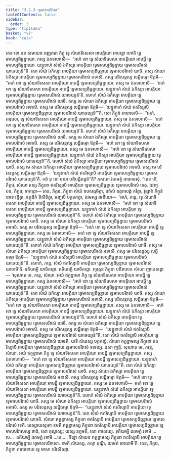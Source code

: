 ```yaml
---
title: "3.2.3 ទ្វេមាសបរិវាស"
tableOfContents: false
sidebar:
  order: 3
type: "tipitaka"
basket: "vi"
book: "cula"
---
```



<DynamicBreadcrumb />

<Division number="138" book="cula">

<Paragraph number="627" book="cula">
តេន ខោ បន សមយេន អញ្ញតរោ ភិក្ខុ ទ្វេ សំឃាទិសេសា អាបត្តិយោ អាបន្នោ ហោតិ ទ្វេមាសប្បដិច្ឆន្នាយោ. តស្ស ឯតទហោសិ—  “អហំ ខោ ទ្វេ សំឃាទិសេសា អាបត្តិយោ អាបជ្ជឹ ទ្វេមាសប្បដិច្ឆន្នាយោ. យន្នូនាហំ សំឃំ ឯកិស្សា អាបត្តិយា ទ្វេមាសប្បដិច្ឆន្នាយ ទ្វេមាសបរិវាសំ យាចេយ្យន៑”តិ. សោ សំឃំ ឯកិស្សា អាបត្តិយា ទ្វេមាសប្បដិច្ឆន្នាយ ទ្វេមាសបរិវាសំ យាចិ. តស្ស សំឃោ ឯកិស្សា អាបត្តិយា ទ្វេមាសប្បដិច្ឆន្នាយ ទ្វេមាសបរិវាសំ អទាសិ. តស្ស បរិវសន្តស្ស លជ្ជីធម្មោ ឱក្កមិ—  “អហំ ខោ ទ្វេ សំឃាទិសេសា អាបត្តិយោ អាបជ្ជឹ ទ្វេមាសប្បដិច្ឆន្នាយោ. តស្ស មេ ឯតទហោសិ—  ‘អហំ ខោ ទ្វេ សំឃាទិសេសា អាបត្តិយោ អាបជ្ជឹ ទ្វេមាសប្បដិច្ឆន្នាយោ. យន្នូនាហំ សំឃំ ឯកិស្សា អាបត្តិយា ទ្វេមាសប្បដិច្ឆន្នាយ ទ្វេមាសបរិវាសំ យាចេយ្យន៑’តិ. សោហំ សំឃំ ឯកិស្សា អាបត្តិយា ទ្វេមាសប្បដិច្ឆន្នាយ ទ្វេមាសបរិវាសំ យាចឹ. តស្ស មេ សំឃោ ឯកិស្សា អាបត្តិយា ទ្វេមាសប្បដិច្ឆន្នាយ ទ្វេមាសបរិវាសំ អទាសិ. តស្ស មេ បរិវសន្តស្ស លជ្ជីធម្មោ ឱក្កមិ—  ‘យន្នូនាហំ សំឃំ ឥតរិស្សាបិ អាបត្តិយា ទ្វេមាសប្បដិច្ឆន្នាយ ទ្វេមាសបរិវាសំ យាចេយ្យន៑’”តិ.
</Paragraph>

<Paragraph number="628" book="cula">
សោ ភិក្ខូនំ អារោចេសិ—  “អហំ, អាវុសោ, ទ្វេ សំឃាទិសេសា អាបត្តិយោ អាបជ្ជឹ ទ្វេមាសប្បដិច្ឆន្នាយោ. តស្ស មេ ឯតទហោសិ—  ‘អហំ ខោ ទ្វេ សំឃាទិសេសា អាបត្តិយោ អាបជ្ជឹ ទ្វេមាសប្បដិច្ឆន្នាយោ. យន្នូនាហំ សំឃំ ឯកិស្សា អាបត្តិយា ទ្វេមាសប្បដិច្ឆន្នាយ ទ្វេមាសបរិវាសំ យាចេយ្យន៑’តិ. សោហំ សំឃំ ឯកិស្សា អាបត្តិយា ទ្វេមាសប្បដិច្ឆន្នាយ ទ្វេមាសបរិវាសំ យាចឹ. តស្ស មេ សំឃោ ឯកិស្សា អាបត្តិយា ទ្វេមាសប្បដិច្ឆន្នាយ ទ្វេមាសបរិវាសំ អទាសិ. តស្ស មេ បរិវសន្តស្ស លជ្ជីធម្មោ ឱក្កមិ—  ‘អហំ ខោ ទ្វេ សំឃាទិសេសា អាបត្តិយោ អាបជ្ជឹ ទ្វេមាសប្បដិច្ឆន្នាយោ. តស្ស មេ ឯតទហោសិ—  “អហំ ខោ ទ្វេ សំឃាទិសេសា អាបត្តិយោ អាបជ្ជឹ ទ្វេមាសប្បដិច្ឆន្នាយោ. យន្នូនាហំ សំឃំ ឯកិស្សា អាបត្តិយា ទ្វេមាសប្បដិច្ឆន្នាយ ទ្វេមាសបរិវាសំ យាចេយ្យន៑”’តិ. សោហំ សំឃំ ឯកិស្សា អាបត្តិយា ទ្វេមាសប្បដិច្ឆន្នាយ ទ្វេមាសបរិវាសំ យាចឹ. តស្ស មេ សំឃោ ឯកិស្សា អាបត្តិយា ទ្វេមាសប្បដិច្ឆន្នាយ ទ្វេមាសបរិវាសំ អទាសិ. តស្ស មេ បរិវសន្តស្ស លជ្ជីធម្មោ ឱក្កមិ—  ‘យន្នូនាហំ សំឃំ ឥតរិស្សាបិ អាបត្តិយា ទ្វេមាសប្បដិច្ឆន្នាយ ទ្វេមាសបរិវាសំ យាចេយ្យន៑’តិ. កថំ នុ ខោ មយា បដិបជ្ជិតព្ពន៑”តិ? ភគវតោ ឯតមត្ថំ អារោចេសុំ. “តេន ហិ, ភិក្ខវេ, សំឃោ តស្ស ភិក្ខុនោ ឥតរិស្សាបិ អាបត្តិយា ទ្វេមាសប្បដិច្ឆន្នាយ ទ្វេមាសបរិវាសំ ទេតុ. ឯវញ្ច បន, ភិក្ខវេ, ទាតព្ពោ—
</Paragraph>

<Paragraph number="629" book="cula">
តេន, ភិក្ខវេ, ភិក្ខុនា សំឃំ ឧបសង្កមិត្វា, ឯកំសំ ឧត្តរាសង្គំ ករិត្វា, វុឌ្ឍានំ ភិក្ខូនំ បាទេ វន្ទិត្វា, ឧក្កុដិកំ និសីទិត្វា, អញ្ជលឹ បគ្គហេត្វា, ឯវមស្ស វចនីយោ—  ‘អហំ, ភន្តេ, ទ្វេ សំឃាទិសេសា អាបត្តិយោ អាបជ្ជឹ ទ្វេមាសប្បដិច្ឆន្នាយោ. តស្ស មេ ឯតទហោសិ—  “អហំ ខោ ទ្វេ សំឃាទិសេសា អាបត្តិយោ អាបជ្ជឹ ទ្វេមាសប្បដិច្ឆន្នាយោ. យន្នូនាហំ សំឃំ ឯកិស្សា អាបត្តិយា ទ្វេមាសប្បដិច្ឆន្នាយ ទ្វេមាសបរិវាសំ យាចេយ្យន៑”តិ. សោហំ សំឃំ ឯកិស្សា អាបត្តិយា ទ្វេមាសប្បដិច្ឆន្នាយ ទ្វេមាសបរិវាសំ យាចឹ. តស្ស មេ សំឃោ ឯកិស្សា អាបត្តិយា ទ្វេមាសប្បដិច្ឆន្នាយ ទ្វេមាសបរិវាសំ អទាសិ. តស្ស មេ បរិវសន្តស្ស លជ្ជីធម្មោ ឱក្កមិ—  “អហំ ខោ ទ្វេ សំឃាទិសេសា អាបត្តិយោ អាបជ្ជឹ ទ្វេមាសប្បដិច្ឆន្នាយោ. តស្ស មេ ឯតទហោសិ—  អហំ ខោ ទ្វេ សំឃាទិសេសា អាបត្តិយោ អាបជ្ជឹ ទ្វេមាសប្បដិច្ឆន្នាយោ. យន្នូនាហំ សំឃំ ឯកិស្សា អាបត្តិយា ទ្វេមាសប្បដិច្ឆន្នាយ ទ្វេមាសបរិវាសំ យាចេយ្យន៑”តិ. សោហំ សំឃំ ឯកិស្សា អាបត្តិយា ទ្វេមាសប្បដិច្ឆន្នាយ ទ្វេមាសបរិវាសំ យាចឹ. តស្ស មេ សំឃោ ឯកិស្សា អាបត្តិយា ទ្វេមាសប្បដិច្ឆន្នាយ ទ្វេមាសបរិវាសំ អទាសិ. តស្ស មេ បរិវសន្តស្ស លជ្ជីធម្មោ ឱក្កមិ—  “យន្នូនាហំ សំឃំ ឥតរិស្សាបិ អាបត្តិយា ទ្វេមាសប្បដិច្ឆន្នាយ ទ្វេមាសបរិវាសំ យាចេយ្យន៑”តិ. សោហំ, ភន្តេ, សំឃំ ឥតរិស្សាបិ អាបត្តិយា ទ្វេមាសប្បដិច្ឆន្នាយ ទ្វេមាសបរិវាសំ យាចាមី’តិ.
</Paragraph>

<Paragraph number="630" book="cula">
ទុតិយម្បិ យាចិតព្ពោ. តតិយម្បិ យាចិតព្ពោ. ព្យត្តេន ភិក្ខុនា បដិពលេន សំឃោ ញាបេតព្ពោ—
</Paragraph>

</Division>
<Division number="139" book="cula">

<Paragraph number="631" book="cula">
‘សុណាតុ មេ, ភន្តេ, សំឃោ. អយំ ឥត្ថន្នាមោ ភិក្ខុ ទ្វេ សំឃាទិសេសា អាបត្តិយោ អាបជ្ជិ ទ្វេមាសប្បដិច្ឆន្នាយោ. តស្ស ឯតទហោសិ—  “អហំ ខោ ទ្វេ សំឃាទិសេសា អាបត្តិយោ អាបជ្ជឹ ទ្វេមាសប្បដិច្ឆន្នាយោ. យន្នូនាហំ សំឃំ ឯកិស្សា អាបត្តិយា ទ្វេមាសប្បដិច្ឆន្នាយ ទ្វេមាសបរិវាសំ យាចេយ្យន៑”តិ. សោ សំឃំ ឯកិស្សា អាបត្តិយា ទ្វេមាសប្បដិច្ឆន្នាយ ទ្វេមាសបរិវាសំ យាចិ. តស្ស សំឃោ ឯកិស្សា អាបត្តិយា ទ្វេមាសប្បដិច្ឆន្នាយ ទ្វេមាសបរិវាសំ អទាសិ. តស្ស បរិវសន្តស្ស លជ្ជីធម្មោ ឱក្កមិ—  “អហំ ខោ ទ្វេ សំឃាទិសេសា អាបត្តិយោ អាបជ្ជឹ ទ្វេមាសប្បដិច្ឆន្នាយោ. តស្ស មេ ឯតទហោសិ—  អហំ ខោ ទ្វេ សំឃាទិសេសា អាបត្តិយោ អាបជ្ជឹ ទ្វេមាសប្បដិច្ឆន្នាយោ. យន្នូនាហំ សំឃំ ឯកិស្សា អាបត្តិយា ទ្វេមាសប្បដិច្ឆន្នាយ ទ្វេមាសបរិវាសំ យាចេយ្យន៑”តិ. សោហំ សំឃំ ឯកិស្សា អាបត្តិយា ទ្វេមាសប្បដិច្ឆន្នាយ ទ្វេមាសបរិវាសំ យាចឹ. តស្ស មេ សំឃោ ឯកិស្សា អាបត្តិយា ទ្វេមាសប្បដិច្ឆន្នាយ ទ្វេមាសបរិវាសំ អទាសិ. តស្ស មេ បរិវសន្តស្ស លជ្ជីធម្មោ ឱក្កមិ—  “យន្នូនាហំ សំឃំ ឥតរិស្សាបិ អាបត្តិយា ទ្វេមាសប្បដិច្ឆន្នាយ ទ្វេមាសបរិវាសំ យាចេយ្យន៑”តិ. សោ សំឃំ ឥតរិស្សាបិ អាបត្តិយា ទ្វេមាសប្បដិច្ឆន្នាយ ទ្វេមាសបរិវាសំ យាចតិ. យទិ សំឃស្ស បត្តកល្លំ, សំឃោ ឥត្ថន្នាមស្ស ភិក្ខុនោ ឥតរិស្សាបិ អាបត្តិយា ទ្វេមាសប្បដិច្ឆន្នាយ ទ្វេមាសបរិវាសំ ទទេយ្យ. ឯសា ញត្តិ.
</Paragraph>

<Paragraph number="632" book="cula">
សុណាតុ មេ, ភន្តេ, សំឃោ. អយំ ឥត្ថន្នាមោ ភិក្ខុ ទ្វេ សំឃាទិសេសា អាបត្តិយោ អាបជ្ជិ ទ្វេមាសប្បដិច្ឆន្នាយោ. តស្ស ឯតទហោសិ—  “អហំ ខោ ទ្វេ សំឃាទិសេសា អាបត្តិយោ អាបជ្ជឹ ទ្វេមាសប្បដិច្ឆន្នាយោ. យន្នូនាហំ សំឃំ ឯកិស្សា អាបត្តិយា ទ្វេមាសប្បដិច្ឆន្នាយ ទ្វេមាសបរិវាសំ យាចេយ្យន៑”តិ. សោ សំឃំ ឯកិស្សា អាបត្តិយា ទ្វេមាសប្បដិច្ឆន្នាយ ទ្វេមាសបរិវាសំ យាចិ. តស្ស សំឃោ ឯកិស្សា អាបត្តិយា ទ្វេមាសប្បដិច្ឆន្នាយ ទ្វេមាសបរិវាសំ អទាសិ. តស្ស បរិវសន្តស្ស លជ្ជីធម្មោ ឱក្កមិ—  “អហំ ខោ ទ្វេ សំឃាទិសេសា អាបត្តិយោ អាបជ្ជឹ ទ្វេមាសប្បដិច្ឆន្នាយោ. តស្ស មេ ឯតទហោសិ—  អហំ ខោ ទ្វេ សំឃាទិសេសា អាបត្តិយោ អាបជ្ជឹ ទ្វេមាសប្បដិច្ឆន្នាយោ. យន្នូនាហំ សំឃំ ឯកិស្សា អាបត្តិយា ទ្វេមាសប្បដិច្ឆន្នាយ ទ្វេមាសបរិវាសំ យាចេយ្យន៑”តិ. សោហំ សំឃំ ឯកិស្សា អាបត្តិយា ទ្វេមាសប្បដិច្ឆន្នាយ ទ្វេមាសបរិវាសំ យាចឹ. តស្ស មេ សំឃោ ឯកិស្សា អាបត្តិយា ទ្វេមាសប្បដិច្ឆន្នាយ ទ្វេមាសបរិវាសំ អទាសិ. តស្ស មេ បរិវសន្តស្ស លជ្ជីធម្មោ ឱក្កមិ—  “យន្នូនាហំ សំឃំ ឥតរិស្សាបិ អាបត្តិយា ទ្វេមាសប្បដិច្ឆន្នាយ ទ្វេមាសបរិវាសំ យាចេយ្យន៑”តិ. សោ សំឃំ ឥតរិស្សាបិ អាបត្តិយា ទ្វេមាសប្បដិច្ឆន្នាយ ទ្វេមាសបរិវាសំ យាចតិ. សំឃោ ឥត្ថន្នាមស្ស ភិក្ខុនោ ឥតរិស្សាបិ អាបត្តិយា ទ្វេមាសប្បដិច្ឆន្នាយ ទ្វេមាសបរិវាសំ ទេតិ. យស្សាយស្មតោ ខមតិ ឥត្ថន្នាមស្ស ភិក្ខុនោ ឥតរិស្សាបិ អាបត្តិយា ទ្វេមាសប្បដិច្ឆន្នាយ ទ្វេមាសបរិវាសស្ស ទានំ, សោ តុណ្ហស្ស; យស្ស នក្ខមតិ, សោ ភាសេយ្យ.
</Paragraph>

<Paragraph number="633" book="cula">
ទុតិយម្បិ ឯតមត្ថំ វទាមិ …បេ…  តតិយម្បិ ឯតមត្ថំ វទាមិ …បេ… .
</Paragraph>

<Paragraph number="634" book="cula">
ទិន្នោ សំឃេន ឥត្ថន្នាមស្ស ភិក្ខុនោ ឥតរិស្សាបិ អាបត្តិយា ទ្វេមាសប្បដិច្ឆន្នាយ ទ្វេមាសបរិវាសោ. ខមតិ សំឃស្ស, តស្មា តុណ្ហី, ឯវមេតំ ធារយាមី’តិ. តេន, ភិក្ខវេ, ភិក្ខុនា តទុបាទាយ ទ្វេ មាសា បរិវសិតព្ពា.
</Paragraph>
</Division>